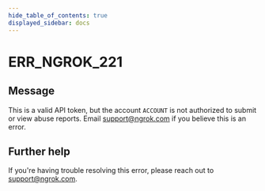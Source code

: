 ```yaml
---
hide_table_of_contents: true
displayed_sidebar: docs
---
```



# ERR_NGROK_221

## Message

This is a valid API token, but the account `ACCOUNT` is not authorized to submit or view abuse reports. Email support@ngrok.com if you believe this is an error.

<ErrorDetails error="err_ngrok_221" />

## Further help

If you're having trouble resolving this error, please reach out to [support@ngrok.com](mailto:support@ngrok.com?subject=Help%20with%20ERR_NGROK_221).
